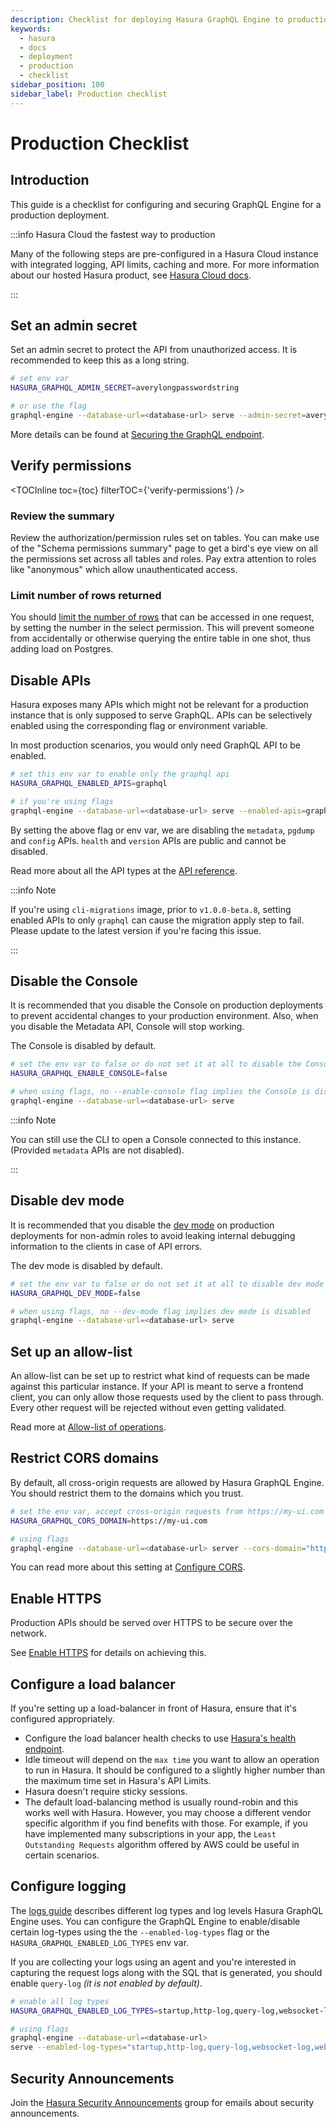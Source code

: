 ```yaml
---
description: Checklist for deploying Hasura GraphQL Engine to production
keywords:
  - hasura
  - docs
  - deployment
  - production
  - checklist
sidebar_position: 100
sidebar_label: Production checklist
---
```



# Production Checklist

## Introduction

This guide is a checklist for configuring and securing GraphQL Engine for a production deployment.

:::info Hasura Cloud the fastest way to production

Many of the following steps are pre-configured in a Hasura Cloud instance with integrated logging, API limits, caching
and more. For more information about our hosted Hasura product, see [Hasura Cloud docs](/index.mdx).

:::

## Set an admin secret

Set an admin secret to protect the API from unauthorized access. It is recommended to keep this as a long string.

```bash
# set env var
HASURA_GRAPHQL_ADMIN_SECRET=averylongpasswordstring

# or use the flag
graphql-engine --database-url=<database-url> serve --admin-secret=averylongpasswordstring
```

More details can be found at [Securing the GraphQL endpoint](/deployment/securing-graphql-endpoint.mdx).

## Verify permissions

<TOCInline toc={toc} filterTOC={'verify-permissions'} />

### Review the summary

Review the authorization/permission rules set on tables. You can make use of the "Schema permissions summary" page to
get a bird's eye view on all the permissions set across all tables and roles. Pay extra attention to roles like
"anonymous" which allow unauthenticated access.

<Thumbnail
  src="/img/deployment/schema_permissions_summary.png"
  alt="Hasura Console - Schema permissions summary"
  width="75%"
/>

### Limit number of rows returned

You should [limit the number of rows](/auth/authorization/permission-rules.mdx#limit-rows-permissions) that can be
accessed in one request, by setting the number in the select permission. This will prevent someone from accidentally or
otherwise querying the entire table in one shot, thus adding load on Postgres.

## Disable APIs

Hasura exposes many APIs which might not be relevant for a production instance that is only supposed to serve GraphQL.
APIs can be selectively enabled using the corresponding flag or environment variable.

In most production scenarios, you would only need GraphQL API to be enabled.

```bash
# set this env var to enable only the graphql api
HASURA_GRAPHQL_ENABLED_APIS=graphql

# if you're using flags
graphql-engine --database-url=<database-url> serve --enabled-apis=graphql
```

By setting the above flag or env var, we are disabling the `metadata`, `pgdump` and `config` APIs. `health` and
`version` APIs are public and cannot be disabled.

Read more about all the API types at the [API reference](/api-reference/index.mdx).

:::info Note

If you're using `cli-migrations` image, prior to `v1.0.0-beta.8`, setting enabled APIs to only `graphql` can cause the
migration apply step to fail. Please update to the latest version if you're facing this issue.

:::

## Disable the Console

It is recommended that you disable the Console on production deployments to prevent accidental changes to your
production environment. Also, when you disable the Metadata API, Console will stop working.

The Console is disabled by default.

```bash
# set the env var to false or do not set it at all to disable the Console
HASURA_GRAPHQL_ENABLE_CONSOLE=false

# when using flags, no --enable-console flag implies the Console is disabled
graphql-engine --database-url=<database-url> serve
```

:::info Note

You can still use the CLI to open a Console connected to this instance. (Provided `metadata` APIs are not disabled).

:::

## Disable dev mode

It is recommended that you disable the [dev mode](/deployment/graphql-engine-flags/config-examples.mdx#dev-mode) on
production deployments for non-admin roles to avoid leaking internal debugging information to the clients in case of API
errors.

The dev mode is disabled by default.

```bash
# set the env var to false or do not set it at all to disable dev mode
HASURA_GRAPHQL_DEV_MODE=false

# when using flags, no --dev-mode flag implies dev mode is disabled
graphql-engine --database-url=<database-url> serve
```

## Set up an allow-list

An allow-list can be set up to restrict what kind of requests can be made against this particular instance. If your API
is meant to serve a frontend client, you can only allow those requests used by the client to pass through. Every other
request will be rejected without even getting validated.

Read more at [Allow-list of operations](/security/allow-list.mdx).

## Restrict CORS domains

By default, all cross-origin requests are allowed by Hasura GraphQL Engine. You should restrict them to the domains
which you trust.

```bash
# set the env var, accept cross-origin requests from https://my-ui.com
HASURA_GRAPHQL_CORS_DOMAIN=https://my-ui.com

# using flags
graphql-engine --database-url=<database-url> server --cors-domain="https://my-ui.com"
```

You can read more about this setting at
[Configure CORS](/deployment/graphql-engine-flags/config-examples.mdx#configure-cors).

## Enable HTTPS

Production APIs should be served over HTTPS to be secure over the network.

See [Enable HTTPS](/deployment/enable-https.mdx) for details on achieving this.

## Configure a load balancer

If you're setting up a load-balancer in front of Hasura, ensure that it's configured appropriately.

- Configure the load balancer health checks to use [Hasura's health endpoint](/api-reference/health.mdx).
- Idle timeout will depend on the `max time` you want to allow an operation to run in Hasura. It should be configured to
  a slightly higher number than the maximum time set in Hasura's API Limits.
- Hasura doesn't require sticky sessions.
- The default load-balancing method is usually round-robin and this works well with Hasura. However, you may choose a
  different vendor specific algorithm if you find benefits with those. For example, if you have implemented many
  subscriptions in your app, the `Least Outstanding Requests` algorithm offered by AWS could be useful in certain
  scenarios.

## Configure logging

The [logs guide](/deployment/logging.mdx) describes different log types and log levels Hasura GraphQL Engine uses. You
can configure the GraphQL Engine to enable/disable certain log-types using the the `--enabled-log-types` flag or the
`HASURA_GRAPHQL_ENABLED_LOG_TYPES` env var.

If you are collecting your logs using an agent and you're interested in capturing the request logs along with the SQL
that is generated, you should enable `query-log` _(it is not enabled by default)_.

```bash
# enable all log types
HASURA_GRAPHQL_ENABLED_LOG_TYPES=startup,http-log,query-log,websocket-log,webhook-log

# using flags
graphql-engine --database-url=<database-url>
serve --enabled-log-types="startup,http-log,query-log,websocket-log,webhook-log"
```

## Security Announcements

Join the [Hasura Security Announcements](https://groups.google.com/forum/#!forum/hasura-security-announce) group for
emails about security announcements.
